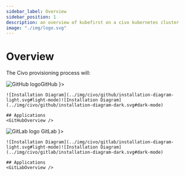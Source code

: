 ```yaml
---
sidebar_label: Overview
sidebar_position: 1
description: an overview of kubefirst on a civo kubernetes cluster
image: "./img/logo.svg"
---
```



<div class="cloud_logo">
  <CivoLogo width="200px" alt="Civo Logo" />
</div>

# Overview

The Civo provisioning process will:
<CommonProvisionProcess firstitem="Create a Kubernetes management cluster in the Civo cloud."/>

<Tabs groupId="git_provider" defaultValue="github" queryString>
  <TabItem attributes={{ className: styles.github }} value="github" label={ <div className="git-tab"><img src="https://assets.kubefirst.com/console/github.svg" alt="GitHub logo" /><span>GitHub</span></div> }>

    ![Installation Diagram](../img/civo/github/installation-diagram-light.svg#light-mode)![Installation Diagram](../img/civo/github/installation-diagram-dark.svg#dark-mode)

    ## Applications
    <GitHubOverview />

  </TabItem>
  <TabItem value="gitlab" attributes={{ className: styles.gitlab }} label={ <div className="git-tab"> <img src="https://assets.kubefirst.com/console/gitlab.svg" alt="GitLab logo" /> <span>GitLab</span></div> }>

    ![Installation Diagram](../img/civo/gitlab/installation-diagram-light.svg#light-mode)![Installation Diagram](../img/civo/gitlab/installation-diagram-dark.svg#dark-mode)

    ## Applications
    <GitLabOverview />
  </TabItem>
</Tabs>
